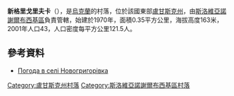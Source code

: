 {{coord|48|38|23|N|38|53|27|E|scale:100000|display=title}}

'''新格里戈里夫卡'''（{{lang-uk|Новогригорівка}}），是[[烏克蘭|烏克蘭]]的村落，位於該國東部[[盧甘斯克州|盧甘斯克州]]，由[[斯洛維亞諾謝爾布西基區|斯洛維亞諾謝爾布西基區]]負責管轄，始建於1970年，面積0.35平方公里，海拔高度163米，2001年人口43，人口密度每平方公里121.5人。

==參考資料==
* [http://weather.in.ua/ua/lyganskaja/17519 Погода в селі Новогригорівка]

{{DEFAULTSORT:Новогригорівка}}
[[Category:盧甘斯克州村落|Category:盧甘斯克州村落]]
[[Category:斯洛維亞諾謝爾布西基區村落|Category:斯洛維亞諾謝爾布西基區村落]]


{{Luhansk-geo-stub}}